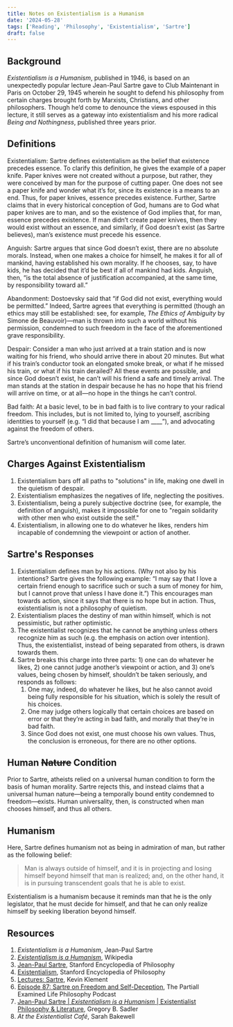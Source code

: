 ```yaml
---
title: Notes on Existentialism is a Humanism
date: '2024-05-28'
tags: ['Reading', 'Philosophy', 'Existentialism', 'Sartre']
draft: false
---
```


## Background
*Existentialism is a Humanism*, published in 1946, 
is based on an unexpectedly popular lecture Jean-Paul 
Sartre gave to Club Maintenant in Paris on October 29, 
1945 wherein he sought to defend his philosophy from 
certain charges brought forth by Marxists, Christians, 
and other philosophers. Though he’d come to denounce the 
views espoused in this lecture, it still serves as a 
gateway into existentialism and his more radical *Being 
and Nothingness*, published three years prior.

## Definitions
Existentialism: Sartre defines existentialism as the 
belief that existence precedes essence. To clarify 
this definition, he gives the example of a paper knife. 
Paper knives were not created without a purpose, but 
rather, they were conceived by man for the purpose of 
cutting paper. One does not see a paper knife and wonder 
what it’s for, since its existence is a means to an end. 
Thus, for paper knives, essence precedes existence. 
Further, Sartre claims that in every historical conception 
of God, humans are to God what paper knives are to man, 
and so the existence of God implies that, for man, essence 
precedes existence. If man didn’t create paper knives, 
then they would exist without an essence, and similarly, 
if God doesn’t exist (as Sartre believes), man’s existence 
must precede his essence.

Anguish: Sartre argues that since God doesn’t exist, 
there are no absolute morals. Instead, when one makes 
a choice for himself, he makes it for all of mankind, 
having established his own morality. If he chooses, 
say, to have kids, he has decided that it’d be best if 
all of mankind had kids. Anguish, then, “is the total 
absence of justification accompanied, at the same time, 
by responsibility toward all.”

Abandonment: Dostoevsky said that “if God did not exist, 
everything would be permitted.” Indeed, Sartre agrees 
that everything is permitted (though an ethics may still 
be established: see, for example, *The Ethics of Ambiguity* 
by Simone de Beauvoir)—man is thrown into such a world 
without his permission, condemned to such freedom in the 
face of the aforementioned grave responsibility.

Despair: Consider a man who just arrived at a train station 
and is now waiting for his friend, who should arrive there 
in about 20 minutes. But what if his train’s conductor took 
an elongated smoke break, or what if he missed his train, 
or what if his train derailed? All these events are possible, 
and since God doesn’t exist, he can’t will his friend a safe 
and timely arrival. The man stands at the station in despair 
because he has no hope that his friend will arrive on time, 
or at all—no hope in the things he can’t control.

Bad faith: At a basic level, to be in bad faith is to live 
contrary to your radical freedom. This includes, but is 
not limited to, lying to yourself, ascribing identities to 
yourself (e.g. “I did that because I am ____”), and advocating 
against the freedom of others.

Sartre’s unconventional definition of humanism will come later.

## Charges Against Existentialism
1. Existentialism bars off all paths to "solutions" in life,
making one dwell in the quietism of despair.
2. Existentialism emphasizes the negatives of life, neglecting
the positives.
3. Existentialism, being a purely subjective doctrine (see,
for example, the definition of anguish), makes it impossible for
one to "regain solidarity with other men who exist outside the self."
4. Existentialism, in allowing one to do whatever he likes,
renders him incapable of condemning the viewpoint or action of another.

## Sartre's Responses
1. Existentialism defines man by his actions. 
(Why not also by his intentions? Sartre gives the 
following example: “I may say that I love a certain 
friend enough to sacrifice such or such a sum of money 
for him, but I cannot prove that unless I have done it.”) 
This encourages man towards action, since it says that 
there is no hope but in action. Thus, existentialism is 
not a philosophy of quietism.
2. Existentialism places the destiny of man within himself, 
which is not pessimistic, but rather optimistic.
3. The existentialist recognizes that he cannot be anything 
unless others recognize him as such (e.g. the emphasis on 
action over intention). Thus, the existentialist, instead 
of being separated from others, is drawn towards them.
4. Sartre breaks this charge into three parts: 1) 
one can do whatever he likes, 2) one cannot judge another’s 
viewpoint or action, and 3) one’s values, being chosen 
by himself, shouldn’t be taken seriously, and responds as follows:
    1. One may, indeed, do whatever he likes, but he also cannot 
    avoid being fully responsible for his situation, which is 
    solely the result of his choices.
    2. One may judge others logically that certain choices are 
    based on error or that they’re acting in bad faith, and 
    morally that they’re in bad faith.
    3. Since God does not exist, one must choose his own values. 
    Thus, the conclusion is erroneous, for there are no other options.

## Human ~~Nature~~ Condition
Prior to Sartre, atheists relied on a universal human 
condition to form the basis of human morality. Sartre 
rejects this, and instead claims that a universal human 
nature—being a temporally bound entity condemned to 
freedom—exists. Human universality, then, is constructed 
when man chooses himself, and thus all others.

## Humanism
Here, Sartre defines humanism not as being in admiration of man, 
but rather as the following belief:

>Man is always outside of himself, and it is in projecting and 
losing himself beyond himself that man is realized; and, on 
the other hand, it is in pursuing transcendent goals that he 
is able to exist.

Existentialism is a humanism because it reminds man that he is 
the only legislator, that he must decide for himself, and that 
he can only realize himself by seeking liberation beyond himself.

## Resources
1. *Existentialism is a Humanism*, Jean-Paul Sartre
2. [*Existentialism is a Humanism*](https://en.wikipedia.org/wiki/Existentialism_Is_a_Humanism), 
Wikipedia
3. [Jean-Paul Sartre](https://plato.stanford.edu/entries/sartre/),
Stanford Encyclopedia of Philosophy
4. [Existentialism](https://plato.stanford.edu/entries/existentialism/),
Stanford Encyclopedia of Philosophy
4. [Lectures: Sartre](https://people.umass.edu/klement/100/sartre-lect.html),
Kevin Klement
5. [Episode 87: Sartre on Freedom and Self-Deception](https://partiallyexaminedlife.com/2014/01/01/ep87-sartre/),
The Partiall Examined Life Philosophy Podcast
6. [Jean-Paul Sartre | *Existentialism is a Humanism* | Existentialist Philosophy & Literature](https://youtu.be/gBjJstjBJlw?si=1bNIgHEyKQGqYf5I),
Gregory B. Sadler
7. *At the Existentialist Café*, Sarah Bakewell
